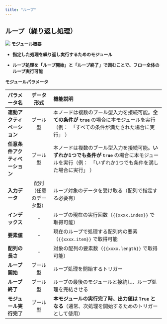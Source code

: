 ```yaml
---
title: "ループ"
---
```


## ループ（繰り返し処理）

<img
  src="/images/31.png"
/>
**モジュール概要**

* **指定した処理を繰り返し実行するためのモジュール**

* **ループ処理を「ループ開始」と「ループ終了」で囲むことで、フロー全体のループ実行可能**

**モジュールパラメータ**

| パラメータ名            | データ形式       | 機能説明                                                                                            |
| :------------------------------ | :------: | :-------------------------------------------------- |
| **連動アクティベーション**   | ブール型        | 本ノードは複数のブール型入力を接続可能。**全ての条件が `true`&#x20;**&#x20;の場合に本モジュールを実行（例：　「すべての条件が満たされた場合に実行」 ）         |
| **任意条件アクティベーション** | ブール型        | 本ノードは複数のブール型入力を接続可能。**いずれか1つでも条件が `true`&#x20;**&#x306E;場合に本モジュールを実行（例：　「いずれか1つでも条件を満した場合に実行」 ） |
| **入力データ**         | 配列（任意のデータ型） | ループ対象のデータを受け取る（配列で指定する必要有）                                                                      |
| **インデックス**        | -           | ループの現在の実行回数（`{{xxxx.index}}` で取得可能）                                                             |
| **要素値**           | -           | 現在のループで処理する配列内の要素（`{{xxxx.item}}` で取得可能                                                         |
| **配列の長さ**         | -           | 対象の配列の要素数（`{{xxxx.length}}` で取得可能）                                                              |
| **ループ開始**         | ブール型        | ループ処理を開始するトリガー                                                                                  |
| **ループ終了**         | ブール型        | ループの最後のモジュールと接続し、ループ処理を完結させる                                                                    |
| **モジュール実行完了**     | ブール型        | **本モジュールの実行完了時、出力値は `True` となる**（通常、次処理を開始するためのトリガーとして使用）                                       |

